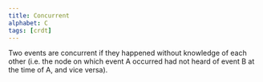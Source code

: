 ```yaml
---
title: Concurrent
alphabet: C
tags: [crdt]
---
```


Two events are concurrent if they happened without knowledge of each other (i.e. the node on which event A occurred had not heard of event B at the time of A, and vice versa).
